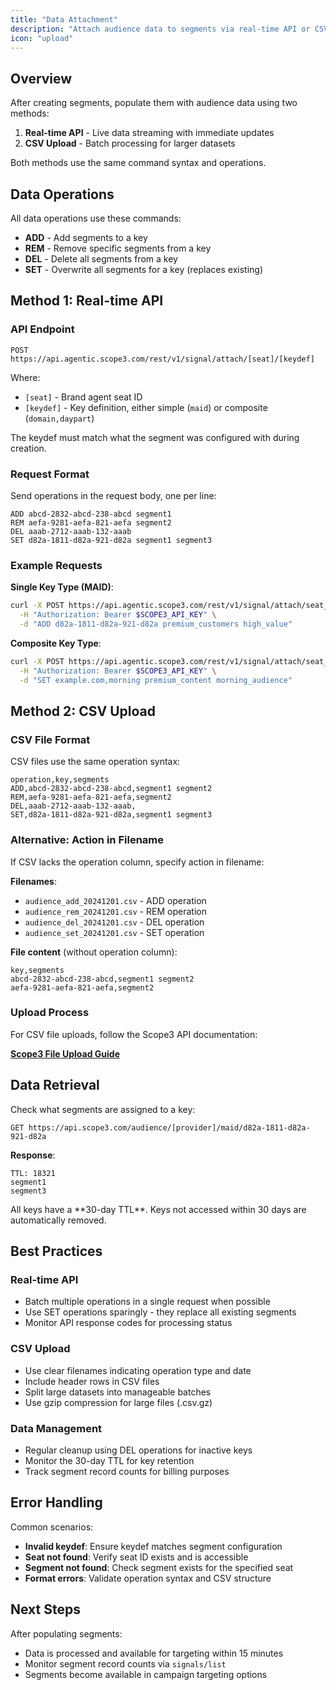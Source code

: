 ```yaml
---
title: "Data Attachment"
description: "Attach audience data to segments via real-time API or CSV upload"
icon: "upload"
---
```


## Overview

After creating segments, populate them with audience data using two methods:

1. **Real-time API** - Live data streaming with immediate updates
2. **CSV Upload** - Batch processing for larger datasets

Both methods use the same command syntax and operations.

## Data Operations

All data operations use these commands:

- **ADD** - Add segments to a key
- **REM** - Remove specific segments from a key  
- **DEL** - Delete all segments from a key
- **SET** - Overwrite all segments for a key (replaces existing)

## Method 1: Real-time API

### API Endpoint

```
POST https://api.agentic.scope3.com/rest/v1/signal/attach/[seat]/[keydef]
```

Where:
- `[seat]` - Brand agent seat ID  
- `[keydef]` - Key definition, either simple (`maid`) or composite (`domain,daypart`)

<Info>
The keydef must match what the segment was configured with during creation.
</Info>

### Request Format

Send operations in the request body, one per line:

```
ADD abcd-2832-abcd-238-abcd segment1
REM aefa-9281-aefa-821-aefa segment2
DEL aaab-2712-aaab-132-aaab
SET d82a-1811-d82a-921-d82a segment1 segment3
```

### Example Requests

**Single Key Type (MAID)**:
```bash
curl -X POST https://api.agentic.scope3.com/rest/v1/signal/attach/seat_123/maid \
  -H "Authorization: Bearer $SCOPE3_API_KEY" \
  -d "ADD d82a-1811-d82a-921-d82a premium_customers high_value"
```

**Composite Key Type**:
```bash  
curl -X POST https://api.agentic.scope3.com/rest/v1/signal/attach/seat_123/domain,daypart \
  -H "Authorization: Bearer $SCOPE3_API_KEY" \
  -d "SET example.com,morning premium_content morning_audience"
```

## Method 2: CSV Upload

### CSV File Format

CSV files use the same operation syntax:

```csv
operation,key,segments
ADD,abcd-2832-abcd-238-abcd,segment1 segment2
REM,aefa-9281-aefa-821-aefa,segment2
DEL,aaab-2712-aaab-132-aaab,
SET,d82a-1811-d82a-921-d82a,segment1 segment3
```

### Alternative: Action in Filename

If CSV lacks the operation column, specify action in filename:

**Filenames**:
- `audience_add_20241201.csv` - ADD operation
- `audience_rem_20241201.csv` - REM operation  
- `audience_del_20241201.csv` - DEL operation
- `audience_set_20241201.csv` - SET operation

**File content** (without operation column):
```csv
key,segments
abcd-2832-abcd-238-abcd,segment1 segment2
aefa-9281-aefa-821-aefa,segment2
```

### Upload Process

For CSV file uploads, follow the Scope3 API documentation:

**[Scope3 File Upload Guide](https://docs.scope3.com/docs/integrate-ui-setup#/2-file-upload)**

## Data Retrieval

Check what segments are assigned to a key:

```
GET https://api.scope3.com/audience/[provider]/maid/d82a-1811-d82a-921-d82a
```

**Response**:
```
TTL: 18321
segment1
segment3
```

<Info>
All keys have a **30-day TTL**. Keys not accessed within 30 days are automatically removed.
</Info>

## Best Practices

### Real-time API
- Batch multiple operations in a single request when possible
- Use SET operations sparingly - they replace all existing segments
- Monitor API response codes for processing status

### CSV Upload
- Use clear filenames indicating operation type and date
- Include header rows in CSV files
- Split large datasets into manageable batches
- Use gzip compression for large files (.csv.gz)

### Data Management
- Regular cleanup using DEL operations for inactive keys
- Monitor the 30-day TTL for key retention
- Track segment record counts for billing purposes

## Error Handling

Common scenarios:

- **Invalid keydef**: Ensure keydef matches segment configuration
- **Seat not found**: Verify seat ID exists and is accessible
- **Segment not found**: Check segment exists for the specified seat
- **Format errors**: Validate operation syntax and CSV structure

## Next Steps

After populating segments:
- Data is processed and available for targeting within 15 minutes
- Monitor segment record counts via `signals/list` 
- Segments become available in campaign targeting options